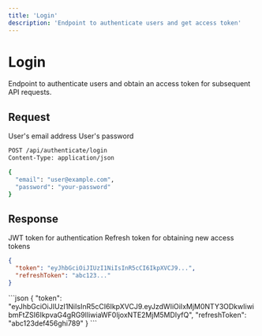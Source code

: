 ```yaml
---
title: 'Login'
description: 'Endpoint to authenticate users and get access token'
---
```


# Login

Endpoint to authenticate users and obtain an access token for subsequent API requests.

## Request

<ParamField body="email" type="string" required>
  User's email address
</ParamField>

<ParamField body="password" type="string" required>
  User's password
</ParamField>

```bash
POST /api/authenticate/login
Content-Type: application/json

{
  "email": "user@example.com",
  "password": "your-password"
}
```

## Response

<ResponseField name="token" type="string">
  JWT token for authentication
</ResponseField>

<ResponseField name="refreshToken" type="string">
  Refresh token for obtaining new access tokens
</ResponseField>

```json
{
  "token": "eyJhbGciOiJIUzI1NiIsInR5cCI6IkpXVCJ9...",
  "refreshToken": "abc123..."
}
```

<ResponseExample>
```json
{
  "token": "eyJhbGciOiJIUzI1NiIsInR5cCI6IkpXVCJ9.eyJzdWIiOiIxMjM0NTY3ODkwIiwibmFtZSI6IkpvaG4gRG9lIiwiaWF0IjoxNTE2MjM5MDIyfQ",
  "refreshToken": "abc123def456ghi789"
}
```
</ResponseExample>